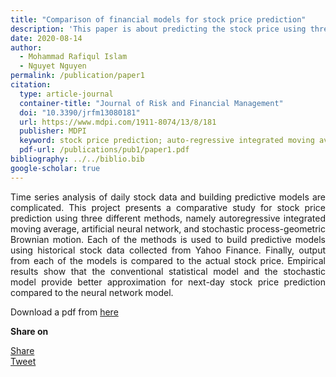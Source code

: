 ```yaml
---
title: "Comparison of financial models for stock price prediction"
description: 'This paper is about predicting the stock price using three different methods'  
date: 2020-08-14
author:
  - Mohammad Rafiqul Islam
  - Nguyet Nguyen
permalink: /publication/paper1 
citation: 
  type: article-journal
  container-title: "Journal of Risk and Financial Management"
  doi: "10.3390/jrfm13080181"
  url: https://www.mdpi.com/1911-8074/13/8/181
  publisher: MDPI
  keyword: stock price prediction; auto-regressive integrated moving average; artificial neural network; stochastic process-geometric Brownian motion; financial models
  pdf-url: /publications/pub1/paper1.pdf
bibliography: ../../biblio.bib
google-scholar: true
---  
```

<script async src="https://pagead2.googlesyndication.com/pagead/js/adsbygoogle.js?client=ca-pub-6878992848042528"
     crossorigin="anonymous"></script>  


<p style="text-align: justify">
 Time series analysis of daily stock data and building predictive models are complicated. This project presents a comparative study for stock price prediction using three different methods, namely autoregressive integrated moving average, artificial neural network, and stochastic process-geometric Brownian motion. Each of the methods is used to build predictive models using historical stock data collected from Yahoo Finance. Finally, output from each of the models is compared to the actual stock price. Empirical results show that the conventional statistical model and the stochastic model provide better approximation for next-day stock price prediction compared to the neural network model.
</p>  

Download a pdf from [here](/publication/pub1/paper1.pdf)  

**Share on**  

<div id="fb-root"></div>
<script async defer crossorigin="anonymous"
 src="https://connect.facebook.net/en_US/sdk.js#xfbml=1&version=v20.0"></script>
 
<div class="share-buttons">
<div class="fb-share-button" data-href="https://mrislambd.github.io/publication/pub1/"
data-layout="button_count" data-size="small"><a target="_blank" 
 href="https://www.facebook.com/sharer/sharer.php?u=https%3A%2F%2Fmrislambd.github.io%2Fpublication%2Fpub1%2F&amp;src=sdkpreparse" 
 class="fb-xfbml-parse-ignore">Share</a></div>

<script src="https://platform.linkedin.com/in.js" type="text/javascript">lang: en_US</script>
<script type="IN/Share" data-url="https://mrislambd.github.io/publication/pub1/"></script> 
 
<a href="https://twitter.com/share?ref_src=twsrc%5Etfw" class="twitter-share-button" 
 data-url="https://mrislambd.github.io/publication/pub1/" data-show-count="true">Tweet</a>
<script async src="https://platform.twitter.com/widgets.js" charset="utf-8"></script>
</div>


